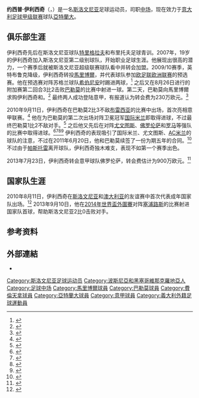 {{noteTA
|G1=football
|G2=uefa
|G3=意甲
|1=zh-hans:伊利西奇;zh-hk:伊歷錫;zh-tw:伊利西奇
|2=zh-hans:帕斯托雷;zh-hk:柏斯托尼;zh-tw:帕斯托雷;
|3=zh-hans:约西普;zh-hk:約瑟普;zh-tw:約西普;

}}

{{Infobox football biography
| name      = 约西普·伊利西奇<br>Josip Iličić 
| image     = Josip_Ilicic_2021.jpg
| fullname  = Josip Iličić
| birth_date = {{Birth date and age|1988|1|29|df=y}}
| birth_place =  {{flagicon|SFR Yugoslavia}} [[南斯拉夫社会主义联邦共和国|南斯拉夫]][[普里耶多尔|普里耶多尔]]
| height = {{height|m=1.90}}
| position = [[中场|中场]]
| currentclub = [[亞特蘭大足球俱樂部|亞特蘭大]]
| clubnumber = 72
| youthyears1 = 1995–2006
| youthyears2 = 2006–2007
| youthclubs1 = [[特里格拉夫足球俱乐部|特里格拉夫]]
| youthclubs2 = 布里托夫
| years1 = 2007–2008
| years2 = 2008–2010
| years3 = 2010
| years4 = 2010–2013
| clubs1 = [[SC_Bonifika|波尼弗卡]]
| clubs2 = [[NK_Interblock|英特布鲁克]]
| clubs3 = [[馬里博爾足球俱樂部|馬里博爾]]
| clubs4 = [[巴勒莫足球俱樂部|巴勒莫]]
| caps1 = 24 | goals1 = 3
| caps2 = 55 | goals2 = 12
| caps3 = 5  | goals3 = 1
| caps4 = 98 | goals4 = 20
| years5 = 2013–2017
| clubs5 = [[佛罗伦萨足球俱乐部|佛罗伦萨]]
| caps5 = 105
| goals5 = 29
| years6 = 2017–
| clubs6 = [[亞特蘭大足球俱樂部|亞特蘭大]]
| caps6 = 109
| goals6 = 43
| nationalyears1 = 2008–2010
| nationalteam1 = 斯洛文尼亚U20
| nationalcaps1 = 4 
|nationalgoals1 = 0
| nationalyears2 = 2009–2010
| nationalteam2 = [[斯洛文尼亚21岁以下国家足球队|斯洛文尼亚U21]]
| nationalcaps2 = 6 
|nationalgoals2 = 0
| nationalyears3 = 2010–
| nationalteam3 = [[斯洛文尼亚国家足球队|斯洛文尼亚]]
| nationalcaps3 = 71 
|nationalgoals3 = 11
| pcupdate = 2021年3月21日
| ntupdate = 2021年3月30日
}}
'''约西普·伊利西奇'''（{{lang|sl|'''Josip Iličić'''}}，{{bd|1988年|1月29日|catIdx=Ilicic, Josip}}）是一名[[斯洛文尼亚|斯洛文尼亚]]足球运动员，司职[[中场|中场]]，现在效力于[[意大利足球甲级联赛|意大利足球甲级联赛]]球队[[亞特蘭大足球俱樂部|亞特蘭大]]。

==俱乐部生涯==
伊利西奇先后在斯洛文尼亚球队[[特里格拉夫足球俱樂部|特里格拉夫]]和布里托夫足球青训。2007年，19岁的伊利西奇加入斯洛文尼亚第二级别球队{{le|波尼弗卡|SC Bonifika}}，开始职业足球生涯。他展现出很高的潜力，一个赛季后就被斯洛文尼亚超级联赛球队{{le|英特布鲁克|NK Interblock}}看中并转会加盟。2009/10赛季，英特布鲁克降级，伊利西奇转投[[馬里博爾足球俱樂部|馬里博爾]]，并代表球队参加[[欧足联欧洲联赛|欧足联欧洲联赛]]的预选赛。他在预选赛对阵苏格兰球队[[希伯尼安足球俱乐部|希伯尼安]]时踢进两球，<ref name = "maribor 3-0">{{Cite news |url=http://news.bbc.co.uk/sport1/hi/football/europe/8864977.stm |title=NK Maribor 3–0 Hibernian |publisher=BBC Sport |date=29 July 2010 |accessdate=29 July 2010 |archive-date=2010-07-29 |archive-url=https://web.archive.org/web/20100729075735/http://news.bbc.co.uk/sport1/hi/football/europe/8864977.stm |dead-url=no }}</ref> 之后又在8月26日进行的附加赛第二回合3比2击败[[巴勒莫足球俱樂部|巴勒莫]]的比赛中射进一球。第二天，巴勒莫向馬里博爾求购伊利西奇和{{le|阿尔明·巴契诺维奇|Armin Bačinović}}。<ref>{{Cite news | url = http://www.nkmaribor.com/prva.asp?tip=-1&pos=&id_clanka=1599 | publisher = NK Maribor official website | language = sl | accessdate = 27 August 2010 | date = 27 August 2010 | title = Iličić in Bačinović v Palermo, Rep iz Celja v Maribor | deadurl = yes | archiveurl = https://web.archive.org/web/20100923022703/http://www.nkmaribor.com/prva.asp?tip=-1 | archivedate = 2010年9月23日 }}</ref> 最终两人成功登陆意甲，有报道认为转会费为230万欧元。<ref>{{Cite news | url = http://www.zurnal24.si/ukradeni-talent-16-letni-stojanovic-clanek-125639 | title = Ukradeni talent – 16-letni Stojanovič | author = Jan Krstovski, M. P. | publisher = Žurnal24 | language = sl | date = 8 June 2011 | accessdate = 28 March 2012 | archive-date = 2016-03-04 | archive-url = https://web.archive.org/web/20160304002712/http://www.zurnal24.si/ukradeni-talent-16-letni-stojanovic-clanek-125639 | dead-url = no }}</ref>

2010年9月11日，伊利西奇在巴勒莫2比3不敌[[布雷西亚足球俱乐部|布雷西亚]]的比赛中出场，首次亮相意甲联赛。<ref>{{Cite web |url= http://tvslovenija.si/sport/nogomet/ilicic-skoraj-izenacil-cesar-s-chievom-na-vrhu/239086 |title= Iličić skoraj izenačil, Cesar s Chievom na vrhu |publisher= rtvslo.si |language= sl |accessdate= 12 September 2010}}</ref> 他在为巴勒莫的第二次出场对阵卫冕冠军[[国际米兰足球俱乐部|国际米兰]]即取得进球，不过最终巴勒莫1比2不敌对手。<ref>{{Cite web | url = http://www.nogomania.com/Evropske-Lige/Ekipa/Palermo/Novica/Video-Prvenec-Ilicica-v-Serie-A.aspx | title = Video: Prvenec Iličiča v Serie A | publisher = nogomania.com | language = sl | accessdate = 19 September 2010 | archive-date = 2017-10-13 | archive-url = https://web.archive.org/web/20171013013151/http://www.nogomania.com/Evropske-Lige/Ekipa/Palermo/Novica/Video-Prvenec-Ilicica-v-Serie-A.aspx | dead-url = no }}</ref> 之后他又先后在对阵[[尤文图斯足球俱乐部|尤文图斯]]、[[佛罗伦萨足球俱乐部|佛罗伦萨]]和[[羅馬體育俱樂部|罗马]]等强队的比赛中取得进球。<ref>{{Cite web | url = http://www.rtvslo.si/sport/nogomet/ilicic-zadel-tudi-ob-veliki-zmagi-palerma-v-torinu/239995 | title = Iličič zadel tudi ob veliki zmagi Palerma v Torinu | work = rtvslo.si | publisher = Radiotelevizija Slovenija | language = sl | accessdate = 23 September 2010 | archive-date = 2019-11-30 | archive-url = https://web.archive.org/web/20191130174157/https://www.rtvslo.si/sport/nogomet/ilicic-zadel-tudi-ob-veliki-zmagi-palerma-v-torinu/239995 | dead-url = no }}</ref><ref>{{Cite web | url = http://www.gazzetta.it/tr_xml_sics/2010/HTML/match.html?id_c=1919&id_e=32488&id_p=229284 | title = MatchView: Fio-Pal 1-2 | publisher = gazzetta.it | language = it | accessdate = 3 October 2010 | archive-date = 2010-12-13 | archive-url = https://web.archive.org/web/20101213060417/http://www.gazzetta.it/tr_xml_sics/2010/HTML/match.html?id_c=1919&id_e=32488&id_p=229284 | dead-url = no }}</ref><ref>{{Cite web |url= http://www.rtvslo.si/sport/nogomet/ilicic-z-20-metrov-snel-pajcevino-z-gola-fiorentine/240718 | title = Iličič z 20 metrov snel pajčevino z gola Fiorentine | work = rtvslo.si | publisher = Radiotelevizija Slovenija | language = sl | accessdate = 3 October 2010 }}</ref><ref>{{Cite web | url = http://www.gazzetta.it/Calcio/SerieA/Palermo/28-11-2010/posticipo-17a-giornata-711973306128.shtml | title = Posticipo 14/a giornata Palermo-Roma 3-1 | publisher = gazzetta.it | language = it | accessdate = 28 November 2010 | archive-date = 2020-10-31 | archive-url = https://web.archive.org/web/20201031123949/https://www.gazzetta.it/Calcio/SerieA/Palermo/28-11-2010/posticipo-17a-giornata-711973306128.shtml | dead-url = no }}</ref> 伊利西奇的表现吸引了国际米兰、尤文图斯、[[AC米兰|AC米兰]]的球队的注意，不过在2011年6月20日，他和巴勒莫续签了一份为期五年的合同。<ref>{{cite news | url = http://www.ilpalermocalcio.it/it/1011/news_scheda.php?id=24415 | title = Insieme fino al 2016 | work = US Città di Palermo | publisher = ilpalermocalcio.it | language = it | date = 20 June 2011 | accessdate = 22 June 2012 | archive-date = 2012-09-04 | archive-url = https://archive.today/20120904140824/http://palermocalcio.it/it/1011/news/scheda.php?id=24415 | dead-url = yes }}</ref> 不过由于[[哈維爾·帕斯托雷|帕斯托雷]]离开球队，伊利西奇独木难支，表现不如第一个赛季出色。

2013年7月23日，伊利西奇转会意甲球队佛罗伦萨，转会费估计为900万欧元。<ref>{{Cite web |url=http://www.goal.com/en/news/11/transfer-zone/2013/07/23/4137956/official-ilicic-joins-fiorentina |title=Official: Ilicic joins Fiorentina |access-date=2013-10-29 |archive-date=2019-11-30 |archive-url=https://web.archive.org/web/20191130210215/https://www.goal.com/en/news/11/transfer-zone/2013/07/23/4137956/official-ilicic-joins-fiorentina |dead-url=no }}</ref>

==国家队生涯==
2010年8月11日，伊利西奇在[[斯洛文尼亞國家足球隊|斯洛文尼亚]]和[[澳洲國家足球隊|澳大利亚]]的友谊赛中首次代表成年国家队出场。<ref>{{Cite web | url = http://www.rtvslo.si/sport/nogomet/foto-video-zlatko-in-zlatan-z-goloma-krstila-stozenski-stadion/236692 | title = Zlatko in Zlatan z goloma krstila stoženski stadion | work = rtvslo.si | publisher = Radiotelevizija Slovenija | language = sl | accessdate = 11 August 2010 | archive-date = 2021-02-26 | archive-url = https://web.archive.org/web/20210226161859/https://www.rtvslo.si/sport/nogomet/foto-video-zlatko-in-zlatan-z-goloma-krstila-stozenski-stadion/236692 | dead-url = no }}</ref> 2013年9月10日，他在[[2014年國際足協世界盃外圍賽_–_歐洲區E組|2014年世界盃外圍賽]]对阵[[塞浦路斯國家足球隊|塞浦路斯]]的比赛射进国家队首球，帮助斯洛文尼亚2比0击败对手。

==参考资料==
{{reflist}}

==外部連結==
*{{Soccerway}}

{{Atalanta B.C. squad}}

{{DEFAULTSORT:Ilicic, Josip}}
[[Category:斯洛文尼亚足球运动员|Category:斯洛文尼亚足球运动员]]
[[Category:波斯尼亞和黑塞哥維那克羅地亞人|Category:波斯尼亞和黑塞哥維那克羅地亞人]]
[[Category:足球中场|Category:足球中场]]
[[Category:馬里博爾球員|Category:馬里博爾球員]]
[[Category:巴勒莫球員|Category:巴勒莫球員]]
[[Category:費倫天拿球員|Category:費倫天拿球員]]
[[Category:亞特蘭大球員|Category:亞特蘭大球員]]
[[Category:意甲球員|Category:意甲球員]]
[[Category:義大利外籍足球運動員|Category:義大利外籍足球運動員]]
